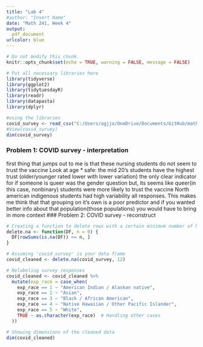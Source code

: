```yaml
---
title: "Lab 4"
#author: "Insert Name"
date: "Math 241, Week 4"
output:
  pdf_document
urlcolor: blue
---
```

```r
# Do not modify this chunk.
knitr::opts_chunk$set(echo = TRUE, warning = FALSE, message = FALSE)
```

```r
# Put all necessary libraries here
library(tidyverse)
library(ggplot2)
library(tidytuesdayR)
library(readr)
library(datapasta)
library(dplyr)

#using the libraries
covid_survey <- read_csv("C:/Users/agjjo/OneDrive/Documents/GitHub/math241/labs/lab04/data/covid-survey.csv")
#View(covid_survey)
dim(covid_survey)
```

### Problem 1: COVID survey - interpretation
first thing that jumps out to me is that these nursing students do not seem to trust the vaccine
Look at age * safe: the mid 20's students have the highest trust (older/younger rated lower with lower variation)
the only clear indicator for if someone is queer was the gender question but, its seems like queer(in this case, nonbinary) students were more likely to trust the vaccine
North american indigenous students had high variability all responses. This makes me think that that grouping on it's own is a poor predictor and if you wanted better info about that population(those populations) you would have to bring in more context
### Problem 2: COVID survey - reconstruct
```r

# Creating a function to delete rows with a certain minimum number of NA's
delete.na <- function(DF, n = 0) {
  DF[rowSums(is.na(DF)) <= n, ]
}

# Assuming 'covid_survey' is your data frame
covid_cleaned <- delete.na(covid_survey, 12)

# Relabeling survey responses
covid_cleaned <- covid_cleaned %>%
  mutate(exp_race = case_when(
    exp_race == 1 ~ "American Indian / Alaskan native",
    exp_race == 2 ~ "Asian",
    exp_race == 3 ~ "Black / African American",
    exp_race == 4 ~ "Native Hawaiian / Other Pacific Islander",
    exp_race == 5 ~ "White",
    TRUE ~ as.character(exp_race)  # Handling other cases
  ))

# Showing dimensions of the cleaned data
dim(covid_cleaned)











```